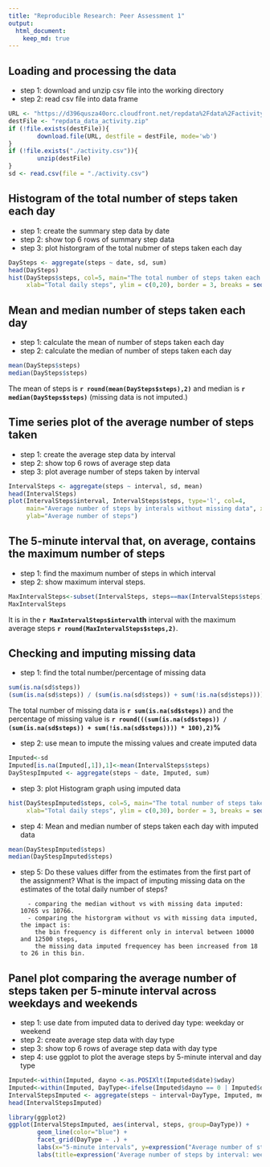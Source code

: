 ```yaml
---
title: "Reproducible Research: Peer Assessment 1"
output: 
  html_document:
    keep_md: true
---
```


## Loading and processing the data
* step 1: download and unzip csv file into the working directory
* step 2: read csv file into data frame

```r
URL <- "https://d396qusza40orc.cloudfront.net/repdata%2Fdata%2Factivity.zip"
destFile <- "repdata_data_activity.zip"
if (!file.exists(destFile)){
        download.file(URL, destfile = destFile, mode='wb')
}
if (!file.exists("./activity.csv")){
        unzip(destFile)
}
sd <- read.csv(file = "./activity.csv")

```

## Histogram of the total number of steps taken each day
* step 1: create the summary step data by date
* step 2: show top 6 rows of summary step data
* step 3: plot historgram of the total nubmer of steps taken each day

```r
DaySteps <- aggregate(steps ~ date, sd, sum)  
head(DaySteps)
hist(DaySteps$steps, col=5, main="The total number of steps taken each day without missing data", 
     xlab="Total daily steps", ylim = c(0,20), border = 3, breaks = seq(0,25000, by=2500))

```

## Mean and median number of steps taken each day
* step 1: calculate the mean of number of steps taken each day
* step 2: calculate the median of number of steps taken each day

```r
mean(DaySteps$steps)
median(DaySteps$steps)

```

The mean of steps is **`r round(mean(DaySteps$steps),2)`** and median is **`r median(DaySteps$steps)`** (missing data is not imputed.)



## Time series plot of the average number of steps taken
* step 1: create the average step data by interval
* step 2: show top 6 rows of average step data
* step 3: plot average number of steps taken by interval

```r
IntervalSteps <- aggregate(steps ~ interval, sd, mean)
head(IntervalSteps)
plot(IntervalSteps$interval, IntervalSteps$steps, type='l', col=4, 
     main="Average number of steps by interals without missing data", xlab="5-minute intervals", 
     ylab="Average number of steps")

```

## The 5-minute interval that, on average, contains the maximum number of steps
* step 1: find the maximum number of steps in which interval
* step 2: show maximum interval steps.

```r
MaxIntervalSteps<-subset(IntervalSteps, steps==max(IntervalSteps$steps))
MaxIntervalSteps

```
It is in the **`r MaxIntervalSteps$interval`th** interval with the maximum average steps **`r round(MaxIntervalSteps$steps,2)`**.



## Checking and imputing missing data
* step 1: find the total number/percentage of missing data

```r
sum(is.na(sd$steps))
(sum(is.na(sd$steps)) / (sum(is.na(sd$steps)) + sum(!is.na(sd$steps)))) * 100

```

The total number of missing data is **`r sum(is.na(sd$steps))`** 
and the percentage of missing value is **`r round(((sum(is.na(sd$steps)) / (sum(is.na(sd$steps)) + sum(!is.na(sd$steps)))) * 100),2)`%**

* step 2: use mean to impute the missing values and create imputed data

```r
Imputed<-sd
Imputed[is.na(Imputed[,1]),1]<-mean(IntervalSteps$steps)
DayStespImputed <- aggregate(steps ~ date, Imputed, sum)  

```

* step 3: plot Histogram graph using imputed data

```r
hist(DayStespImputed$steps, col=5, main="The total number of steps taken each day with missing data imputed", 
     xlab="Total daily steps", ylim = c(0,30), border = 3, breaks = seq(0,25000, by=2500))

```

* step 4: Mean and median number of steps taken each day with imputed data

```r
mean(DayStespImputed$steps)
median(DayStespImputed$steps)

```
* step 5: Do these values differ from the estimates from the first part of the assignment? 
          What is the impact of imputing missing data on the estimates of the total daily number of steps?

        - comparing the median without vs with missing data imputed: 10765 vs 10766. 
        - comparing the historgram without vs with missing data imputed, the impact is:
          the bin frequency is different only in interval between 10000 and 12500 steps,
          the missing data imputed frequencey has been increased from 18 to 26 in this bin.

## Panel plot comparing the average number of steps taken per 5-minute interval across weekdays and weekends
* step 1: use date from imputed data to derived day type: weekday or weekend
* step 2: create average step data with day type
* step 3: show top 6 rows of average step data with day type
* step 4: use ggplot to plot the average steps by 5-minute interval and day type

```r
Imputed<-within(Imputed, dayno <-as.POSIXlt(Imputed$date)$wday)
Imputed<-within(Imputed, DayType<-ifelse(Imputed$dayno == 0 | Imputed$dayno == 6, 'Weekend','Weekday'))
IntervalStepsImputed <- aggregate(steps ~ interval+DayType, Imputed, mean)
head(IntervalStepsImputed)

library(ggplot2)
ggplot(IntervalStepsImputed, aes(interval, steps, group=DayType)) +
        geom_line(color="blue") +
        facet_grid(DayType ~ .) + 
        labs(x="5-minute intervals", y=expression("Average number of steps")) + 
        labs(title=expression('Average number of steps by interval: weekdays vs weekends'))
```


